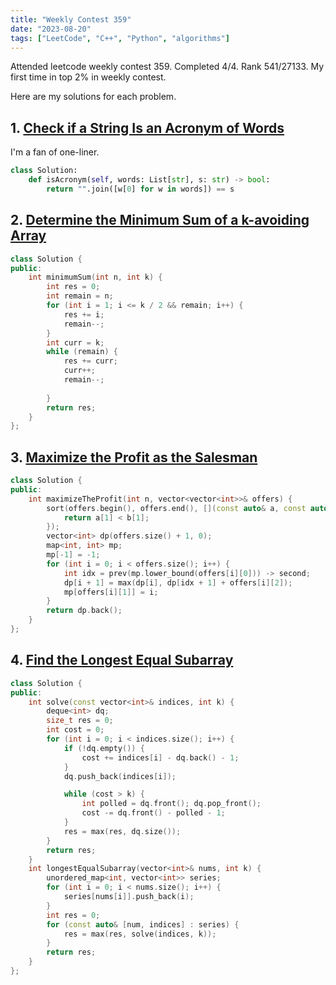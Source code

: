```yaml
---
title: "Weekly Contest 359"
date: "2023-08-20"
tags: ["LeetCode", "C++", "Python", "algorithms"]
---
```


Attended leetcode weekly contest 359. Completed 4/4. Rank 541/27133. My first time in top 2% in weekly contest.

<CustomImage
  src="https://raw.githubusercontent.com/mrn3088/my-blogposts/main/images/08-20-23-pic1.png"
  alt="Ranking"
/>


Here are my solutions for each problem.

## 1. [Check if a String Is an Acronym of Words](https://leetcode.com/contest/weekly-contest-359/problems/check-if-a-string-is-an-acronym-of-words/)
I'm a fan of one-liner. 

```python
class Solution:
    def isAcronym(self, words: List[str], s: str) -> bool:
        return "".join([w[0] for w in words]) == s
```

## 2. [Determine the Minimum Sum of a k-avoiding Array](https://leetcode.com/contest/weekly-contest-359/problems/determine-the-minimum-sum-of-a-k-avoiding-array/)

```cpp
class Solution {
public:
    int minimumSum(int n, int k) {
        int res = 0;
        int remain = n;
        for (int i = 1; i <= k / 2 && remain; i++) {
            res += i;
            remain--;
        }
        int curr = k;
        while (remain) {
            res += curr;
            curr++;
            remain--;
            
        }
        return res;
    }
};
```

## 3. [Maximize the Profit as the Salesman](https://leetcode.com/contest/weekly-contest-359/problems/maximize-the-profit-as-the-salesman/)

```cpp 
class Solution {
public:
    int maximizeTheProfit(int n, vector<vector<int>>& offers) {
        sort(offers.begin(), offers.end(), [](const auto& a, const auto& b) {
            return a[1] < b[1];
        });
        vector<int> dp(offers.size() + 1, 0);
        map<int, int> mp;
        mp[-1] = -1;
        for (int i = 0; i < offers.size(); i++) {
            int idx = prev(mp.lower_bound(offers[i][0])) -> second;
            dp[i + 1] = max(dp[i], dp[idx + 1] + offers[i][2]);
            mp[offers[i][1]] = i;
        }
        return dp.back();
    }
};
```

## 4. [Find the Longest Equal Subarray](https://leetcode.com/contest/weekly-contest-359/problems/find-the-longest-equal-subarray/)

```cpp 
class Solution {
public:
    int solve(const vector<int>& indices, int k) {
        deque<int> dq;
        size_t res = 0;
        int cost = 0;
        for (int i = 0; i < indices.size(); i++) {
            if (!dq.empty()) {
                cost += indices[i] - dq.back() - 1;
            }  
            dq.push_back(indices[i]);

            while (cost > k) {
                int polled = dq.front(); dq.pop_front();
                cost -= dq.front() - polled - 1;
            }
            res = max(res, dq.size());
        }
        return res;
    }
    int longestEqualSubarray(vector<int>& nums, int k) {
        unordered_map<int, vector<int>> series;
        for (int i = 0; i < nums.size(); i++) {
            series[nums[i]].push_back(i);
        }
        int res = 0;
        for (const auto& [num, indices] : series) {
            res = max(res, solve(indices, k));
        }
        return res;
    }
};
```

